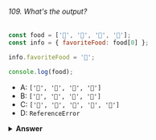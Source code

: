 ###### 109. What's the output?

```javascript
const food = ['🍕', '🍫', '🥑', '🍔'];
const info = { favoriteFood: food[0] };

info.favoriteFood = '🍝';

console.log(food);
```

- A: `['🍕', '🍫', '🥑', '🍔']`
- B: `['🍝', '🍫', '🥑', '🍔']`
- C: `['🍝', '🍕', '🍫', '🥑', '🍔']`
- D: `ReferenceError`

<details>
<summary>
<b>Answer</b>
</summary>

#### Answer: A

We set the value of the `favoriteFood` property on the `info` object equal to the string with the pizza emoji, `'🍕'`. A string is a primitive data type. In JavaScript, primitive data types don't interact by reference.

In JavaScript, primitive data types (everything that's not an object) interact by _value_. In this case, we set the value of the `favoriteFood` property on the `info` object equal to the value of the first element in the `food` array, the string with the pizza emoji in this case (`'🍕'`). A string is a primitive data type, and interact by value (see my [blogpost](https://www.theavocoder.com/complete-javascript/2018/12/21/by-value-vs-by-reference) if you're interested in learning more)

Then, we change the value of the `favoriteFood` property on the `info` object. The `food` array hasn't changed, since the value of `favoriteFood` was merely a _copy_ of the value of the first element in the array, and doesn't have a reference to the same spot in memory as the element on `food[0]`. When we log food, it's still the original array, `['🍕', '🍫', '🥑', '🍔']`.

</details>

